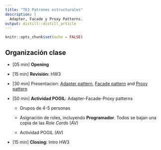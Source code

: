 ```yaml
---
title: "TE3 Patrones estructurales"
description: |
  Adapter, Facade y Proxy Patterns.
output: distill::distill_article
---
```


```r
knitr::opts_chunk$set(echo = FALSE)
```

## Organización clase

-   [05 min] **Opening**

-   [15 min] **Revisión:** HW3

-   [30 min] Presentacion: [Adapter pattern](slides/TE4_1_adapter.html), [Facade pattern](slides/TE4_2_facade.html) and [Proxy pattern](slides/TE4_3_proxy.html)

-   [50 min] **Actividad POGIL**: Adapter-Facade-Proxy patterns

    -   Grupos de 4-5 personas

    -   Asignación de roles, incluyendo **Programador**. Todos se bajan una copia de las *Role Cards* (AV)

    -   Actividad POGIL (AV)

-   [15 min] **Closing:** Intro HW3

## 

